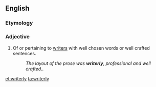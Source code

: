 ==English==

===Etymology===
{{suffix|writer|ly|lang=en}}

===Adjective===
{{en-adj}}

# {{context|slang|nonstandard|_|or|_|British|lang=en}} Of or pertaining to [[writer]]s with well chosen words or well crafted sentences.
#: '' The layout of the prose was '''writerly''', professional and well crafted.''.

[[et:writerly]]
[[ta:writerly]]